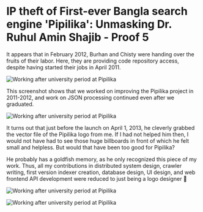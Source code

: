 # IP theft of First-ever Bangla search engine 'Pipilika': Unmasking Dr. Ruhul Amin Shajib - Proof 5

It appears that in February 2012, Burhan and Chisty were handing over the fruits of their labor. Here, they are providing code repository access, despite having started their jobs in April 2011.

![Working after university period at Pipilika](/static/images/ev5.1.jpg#centered)

This screenshot shows that we worked on improving the Pipilika project in 2011-2012, and work on JSON processing continued even after we graduated.

![Working after university period at Pipilika](/static/images/ev5.2.jpg#centered)

It turns out that just before the launch on April 1, 2013, he cleverly grabbed the vector file of the Pipilika logo from me. If I had not helped him then, I would not have had to see those huge billboards in front of which he felt small and helpless. But would that have been too good for Pipilika?

He probably has a goldfish memory, as he only recognized this piece of my work. Thus, all my contributions in distributed system design, crawler writing, first version indexer creation, database design, UI design, and web frontend API development were reduced to just being a logo designer 🙂 

![Working after university period at Pipilika](/static/images/ev5.3.jpg#centered)

![Working after university period at Pipilika](/static/images/ev5.4.jpg#centered)